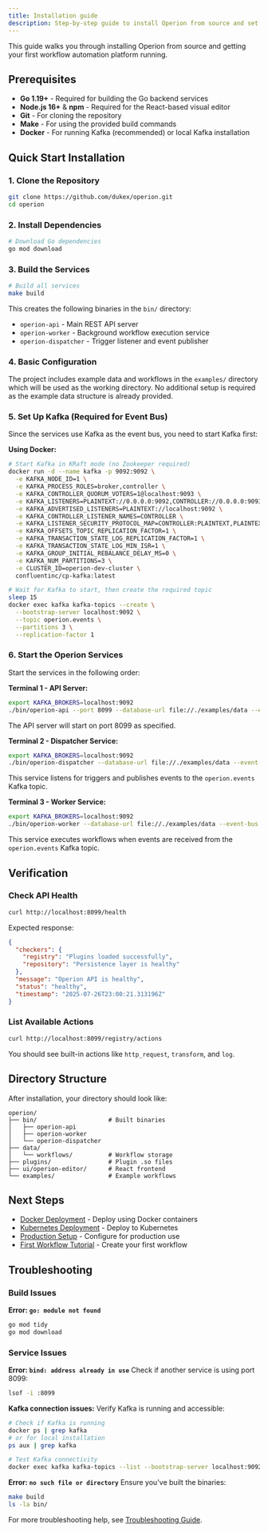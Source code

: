 ```yaml
---
title: Installation guide
description: Step-by-step guide to install Operion from source and set up your workflow automation platform
---
```


This guide walks you through installing Operion from source and getting your first workflow automation platform running.

## Prerequisites

- **Go 1.19+** - Required for building the Go backend services
- **Node.js 16+** & **npm** - Required for the React-based visual editor
- **Git** - For cloning the repository
- **Make** - For using the provided build commands
- **Docker** - For running Kafka (recommended) or local Kafka installation

## Quick Start Installation

### 1. Clone the Repository

```bash
git clone https://github.com/dukex/operion.git
cd operion
```

### 2. Install Dependencies

```bash
# Download Go dependencies
go mod download
```

### 3. Build the Services

```bash
# Build all services
make build
```

This creates the following binaries in the `bin/` directory:
- `operion-api` - Main REST API server
- `operion-worker` - Background workflow execution service
- `operion-dispatcher` - Trigger listener and event publisher

### 4. Basic Configuration

The project includes example data and workflows in the `examples/` directory which will be used as the working directory. No additional setup is required as the example data structure is already provided.

### 5. Set Up Kafka (Required for Event Bus)

Since the services use Kafka as the event bus, you need to start Kafka first:

**Using Docker:**
```bash
# Start Kafka in KRaft mode (no Zookeeper required)
docker run -d --name kafka -p 9092:9092 \
  -e KAFKA_NODE_ID=1 \
  -e KAFKA_PROCESS_ROLES=broker,controller \
  -e KAFKA_CONTROLLER_QUORUM_VOTERS=1@localhost:9093 \
  -e KAFKA_LISTENERS=PLAINTEXT://0.0.0.0:9092,CONTROLLER://0.0.0.0:9093 \
  -e KAFKA_ADVERTISED_LISTENERS=PLAINTEXT://localhost:9092 \
  -e KAFKA_CONTROLLER_LISTENER_NAMES=CONTROLLER \
  -e KAFKA_LISTENER_SECURITY_PROTOCOL_MAP=CONTROLLER:PLAINTEXT,PLAINTEXT:PLAINTEXT \
  -e KAFKA_OFFSETS_TOPIC_REPLICATION_FACTOR=1 \
  -e KAFKA_TRANSACTION_STATE_LOG_REPLICATION_FACTOR=1 \
  -e KAFKA_TRANSACTION_STATE_LOG_MIN_ISR=1 \
  -e KAFKA_GROUP_INITIAL_REBALANCE_DELAY_MS=0 \
  -e KAFKA_NUM_PARTITIONS=3 \
  -e CLUSTER_ID=operion-dev-cluster \
  confluentinc/cp-kafka:latest

# Wait for Kafka to start, then create the required topic
sleep 15
docker exec kafka kafka-topics --create \
  --bootstrap-server localhost:9092 \
  --topic operion.events \
  --partitions 3 \
  --replication-factor 1
```

### 6. Start the Operion Services

Start the services in the following order:

**Terminal 1 - API Server:**
```bash
export KAFKA_BROKERS=localhost:9092
./bin/operion-api --port 8099 --database-url file://./examples/data --event-bus kafka
```
The API server will start on port 8099 as specified.

**Terminal 2 - Dispatcher Service:**
```bash
export KAFKA_BROKERS=localhost:9092
./bin/operion-dispatcher --database-url file://./examples/data --event-bus kafka
```
This service listens for triggers and publishes events to the `operion.events` Kafka topic.

**Terminal 3 - Worker Service:**
```bash
export KAFKA_BROKERS=localhost:9092
./bin/operion-worker --database-url file://./examples/data --event-bus kafka
```
This service executes workflows when events are received from the `operion.events` Kafka topic.

## Verification

### Check API Health

```bash
curl http://localhost:8099/health
```

Expected response:
```json
{
  "checkers": {
    "registry": "Plugins loaded successfully",
    "repository": "Persistence layer is healthy"
  },
  "message": "Operion API is healthy",
  "status": "healthy",
  "timestamp": "2025-07-26T23:00:21.313196Z"
}
```

### List Available Actions

```bash
curl http://localhost:8099/registry/actions
```

You should see built-in actions like `http_request`, `transform`, and `log`.

## Directory Structure

After installation, your directory should look like:

```
operion/
├── bin/                    # Built binaries
│   ├── operion-api
│   ├── operion-worker
│   └── operion-dispatcher
├── data/
│   └── workflows/          # Workflow storage
├── plugins/                # Plugin .so files
├── ui/operion-editor/      # React frontend
└── examples/               # Example workflows
```

## Next Steps

- [Docker Deployment](docker-deployment.md) - Deploy using Docker containers
- [Kubernetes Deployment](kubernetes-deployment.md) - Deploy to Kubernetes
- [Production Setup](production-setup.md) - Configure for production use
- [First Workflow Tutorial](../developers/first-workflow.md) - Create your first workflow

## Troubleshooting

### Build Issues

**Error: `go: module not found`**
```bash
go mod tidy
go mod download
```

### Service Issues

**Error: `bind: address already in use`**
Check if another service is using port 8099:
```bash
lsof -i :8099
```

**Kafka connection issues:**
Verify Kafka is running and accessible:
```bash
# Check if Kafka is running
docker ps | grep kafka
# or for local installation
ps aux | grep kafka

# Test Kafka connectivity
docker exec kafka kafka-topics --list --bootstrap-server localhost:9092
```

**Error: `no such file or directory`**
Ensure you've built the binaries:
```bash
make build
ls -la bin/
```

For more troubleshooting help, see [Troubleshooting Guide](../../how-to/troubleshooting/common-issues.md).